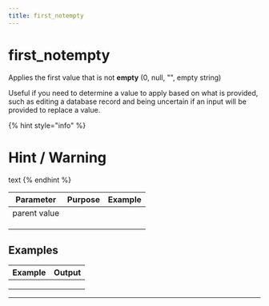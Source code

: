 ```yaml
---
title: first_notempty
---
```


# first\_notempty

Applies the first value that is not **empty** (0, null, "", empty string)

Useful if you need to determine a value to apply based on what is provided, such as editing a database record and being uncertain if an input will be provided to replace a value.

{% hint style="info" %}
# Hint / Warning

text
{% endhint %}

| Parameter    | Purpose | Example |
| ------------ | ------- | ------- |
| parent value |         |         |
|              |         |         |
|              |         |         |
|              |         |         |

## Examples

| Example | Output |
| ------- | ------ |
|         |        |
|         |        |
|         |        |

***
